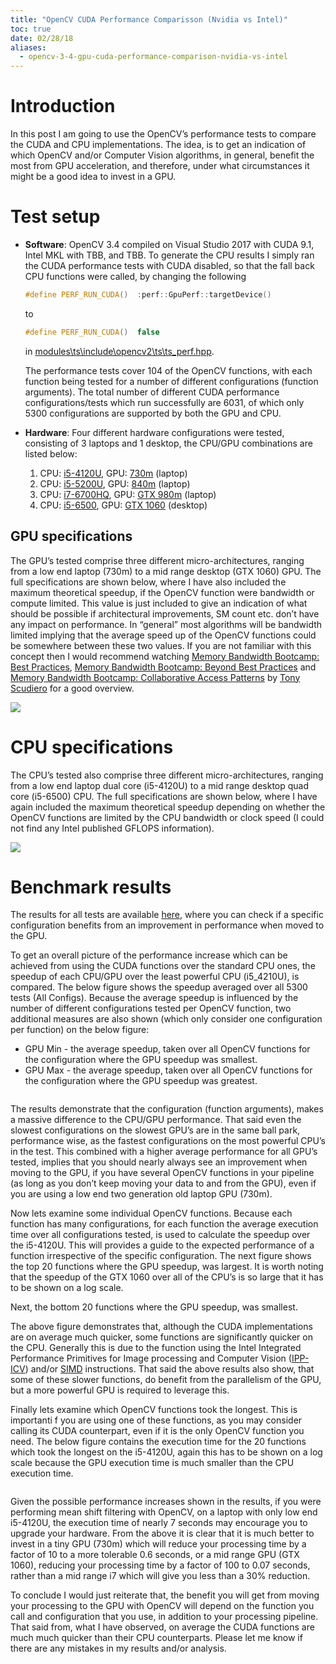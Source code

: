 ```yaml
---
title: "OpenCV CUDA Performance Comparisson (Nvidia vs Intel)"
toc: true
date: 02/28/18
aliases:
  - opencv-3-4-gpu-cuda-performance-comparison-nvidia-vs-intel
---
```


# Introduction

In this post I am going to use the OpenCV's performance tests to compare the CUDA and CPU implementations. The idea, is to get an indication of which OpenCV and/or Computer Vision algorithms, in general, benefit the most from GPU acceleration, and therefore, under what circumstances it might be a good idea to invest in a GPU.

# Test setup
- **Software**: OpenCV 3.4 compiled on Visual Studio 2017 with CUDA 9.1, Intel MKL with TBB, and TBB. To generate the CPU results I simply ran the CUDA performance tests with CUDA disabled, so that the fall back CPU functions were called, by changing the following

	```.cpp
	#define PERF_RUN_CUDA()  :perf::GpuPerf::targetDevice()
	```

	to

	```.cpp
	#define PERF_RUN_CUDA()  false
	```

	in [modules\\ts\\include\\opencv2\\ts\\ts_perf.hpp](https://github.com/opencv/opencv/blob/6d4f66472e14b29b8e1623859cfebfdc67f677c3/modules/ts/include/opencv2/ts/ts_perf.hpp#L228).

	The performance tests cover 104 of the OpenCV functions, with each function being tested for a number of different configurations (function arguments).  The total number of different CUDA performance configurations/tests which run successfully are 6031, of which only 5300 configurations are supported by both the GPU and CPU.
- **Hardware**: Four different hardware configurations were tested, consisting of 3 laptops and 1 desktop, the CPU/GPU combinations are listed below:

  1) CPU: <a href="https://ark.intel.com/products/81016/Intel-Core-i5-4210U-Processor-3M-Cache-up-to-2_70-GHz" rel="noopener" target="_blank">i5-4120U</a>, GPU: <a href="https://www.geforce.co.uk/hardware/notebook-gpus/geforce-gt-730m" rel="noopener" target="_blank">730m</a> (laptop)
	2) CPU: <a href="https://ark.intel.com/products/85212/Intel-Core-i5-5200U-Processor-3M-Cache-up-to-2_70-GHz" rel="noopener" target="_blank">i5-5200U</a>, GPU: <a href="https://www.geforce.com/hardware/notebook-gpus/geforce-840m" rel="noopener" target="_blank">840m</a> (laptop)
	3) CPU: <a href="https://ark.intel.com/products/88967/Intel-Core-i7-6700HQ-Processor-6M-Cache-up-to-3_50-GHz" rel="noopener" target="_blank">i7-6700HQ</a>, GPU: <a href="https://www.geforce.co.uk/hardware/notebook-gpus/geforce-gtx-980m" rel="noopener" target="_blank">GTX 980m</a> (laptop)
	4) CPU: <a href="https://ark.intel.com/products/88184/Intel-Core-i5-6500-Processor-6M-Cache-up-to-3_60-GHz" rel="noopener" target="_blank">i5-6500</a>, GPU: <a href="https://www.geforce.co.uk/hardware/10series/geforce-gtx-1060/" rel="noopener" target="_blank">GTX 1060</a> (desktop)


## GPU specifications
The GPU's tested comprise three different micro-architectures, ranging from a low end laptop (730m) to a mid range desktop (GTX 1060) GPU.  The full specifications are shown below, where I have also included the maximum theoretical speedup, if the OpenCV function were bandwidth or compute limited.  This value is just included to give an indication of what should be possible if architectural improvements, SM count etc. don't have any impact on performance.  In "general" most algorithms will be bandwidth limited implying that the average speed up of the OpenCV functions could be somewhere between these two values. If you are not familiar with this concept then I would recommend watching <a href="http://on-demand.gputechconf.com/gtc/2015/video/S5353.html" rel="noopener" target="_blank">Memory Bandwidth Bootcamp: Best Practices</a>, <a href="http://on-demand.gputechconf.com/gtc/2015/video/S5376.html" rel="noopener" target="_blank">Memory Bandwidth Bootcamp: Beyond Best Practices</a> and <a href="http://on-demand.gputechconf.com/gtc/2016/video/S6181.html" rel="noopener" target="_blank">Memory Bandwidth Bootcamp: Collaborative Access Patterns</a> by <a href="https://www.linkedin.com/in/tscudiero" rel="noopener" target="_blank">Tony Scudiero</a> for a good overview.


::: {.column-screen}
[![](imgs/gpu_spec-2.webp)](https://docs.google.com/spreadsheets/d/e/2PACX-1vTpHmM6T6sCkJUrr6UEVX2V9MRPUs-oD_z979UiGEixOmLaF1qZez_H3EWC96XYXuf4_i2WlhM0g-rz/pubhtml?gid=1232846262&amp;single=true){fig-align="center"}
:::

# CPU specifications
The CPU's tested also comprise three different micro-architectures, ranging from a low end laptop dual core (i5-4120U) to a mid range desktop quad core (i5-6500) CPU.  The full specifications are shown below, where I have again included the maximum theoretical speedup depending on whether the OpenCV functions are limited by the CPU bandwidth or clock speed (I could not find any Intel published GFLOPS information).

::: {.column-screen}
[![](imgs/cpu_spec-2.webp)](https://docs.google.com/spreadsheets/d/e/2PACX-1vTpHmM6T6sCkJUrr6UEVX2V9MRPUs-oD_z979UiGEixOmLaF1qZez_H3EWC96XYXuf4_i2WlhM0g-rz/pubhtml?gid=921370251&amp;single=true){fig-align="center"}
:::

# Benchmark results
The results for all tests are available  [here](https://docs.google.com/spreadsheets/d/e/2PACX-1vTpHmM6T6sCkJUrr6UEVX2V9MRPUs-oD_z979UiGEixOmLaF1qZez_H3EWC96XYXuf4_i2WlhM0g-rz/pubhtml?gid=0&amp;single=true), where you can check if a specific configuration benefits from an improvement in performance when moved to the GPU.

To get an overall picture of the performance increase which can be achieved from using the CUDA functions over the standard CPU ones, the speedup of each CPU/GPU over the least powerful CPU (i5_4210U), is compared.  The below figure shows the speedup averaged over all 5300 tests (All Configs).  Because the average speedup is influenced by the number of different configurations tested per OpenCV function, two additional measures are also shown (which only consider one configuration per function) on the below figure:
<ul>
 	<li>GPU Min - the average speedup, taken over all OpenCV functions for the configuration where the GPU speedup was smallest.</li>
 	<li>GPU Max - the average speedup, taken over all OpenCV functions for the configuration where the GPU speedup was greatest.</li>
</ul>
<a id="average_perf_increase"></a>
<a href="https://docs.google.com/spreadsheets/d/e/2PACX-1vTpHmM6T6sCkJUrr6UEVX2V9MRPUs-oD_z979UiGEixOmLaF1qZez_H3EWC96XYXuf4_i2WlhM0g-rz/pubchart?oid=396876054&amp;format=interactive" rel="noopener" target="_blank"><img src="https://docs.google.com/spreadsheets/d/e/2PACX-1vTpHmM6T6sCkJUrr6UEVX2V9MRPUs-oD_z979UiGEixOmLaF1qZez_H3EWC96XYXuf4_i2WlhM0g-rz/pubchart?oid=396876054&amp;format=image" alt=""></a>

The results demonstrate that the configuration (function arguments), makes a massive difference to the CPU/GPU performance.  That said even the slowest configurations on the slowest GPU's are in the same ball park, performance wise, as the fastest configurations on the most powerful CPU's in the test.  This combined with a higher average performance for all GPU's tested, implies that you should nearly always see an improvement when moving to the GPU, if you have several OpenCV functions in your pipeline (as long as you don't keep moving your data to and from the GPU), even if you are using a low end two generation old laptop GPU (730m).

Now lets examine some individual OpenCV functions.  Because each function has many configurations, for each function the average execution time over all configurations tested, is used to calculate the speedup over the i5-4120U.  This will provides a guide to the expected performance of a function irrespective of the  specific configuration.  The next figure shows the top 20 functions where the GPU speedup, was largest.  It is worth noting that the speedup of the GTX 1060 over all of the CPU's is so large that it has to be shown on a log scale.
<a id="top_20"></a>
<a href="https://docs.google.com/spreadsheets/d/e/2PACX-1vTpHmM6T6sCkJUrr6UEVX2V9MRPUs-oD_z979UiGEixOmLaF1qZez_H3EWC96XYXuf4_i2WlhM0g-rz/pubchart?oid=1721545249&amp;format=interactive" rel="noopener" target="_blank"><img src="https://docs.google.com/spreadsheets/d/e/2PACX-1vTpHmM6T6sCkJUrr6UEVX2V9MRPUs-oD_z979UiGEixOmLaF1qZez_H3EWC96XYXuf4_i2WlhM0g-rz/pubchart?oid=1721545249&amp;format=image" alt="" class="alignnone size-full wp-image-547"></a>

<a id="bottom_20"></a>
Next, the bottom 20 functions where the GPU speedup, was smallest.
<a href="https://docs.google.com/spreadsheets/d/e/2PACX-1vTpHmM6T6sCkJUrr6UEVX2V9MRPUs-oD_z979UiGEixOmLaF1qZez_H3EWC96XYXuf4_i2WlhM0g-rz/pubchart?oid=289329247&amp;format=interactive" rel="noopener" target="_blank"><img src="https://docs.google.com/spreadsheets/d/e/2PACX-1vTpHmM6T6sCkJUrr6UEVX2V9MRPUs-oD_z979UiGEixOmLaF1qZez_H3EWC96XYXuf4_i2WlhM0g-rz/pubchart?oid=289329247&amp;format=image" alt="" class="alignnone size-full wp-image-547"></a>

The above figure demonstrates that, although the CUDA implementations are on average much quicker, some functions are significantly quicker on the CPU.  Generally this is due to the function using the Intel Integrated Performance Primitives for Image processing and Computer Vision (<a href="https://software.intel.com/en-us/articles/intel-integrated-performance-primitives-intel-ipp-open-source-computer-vision-library-opencv-faq" rel="noopener" target="_blank">IPP-ICV</a>) and/or <a href="https://en.wikipedia.org/wiki/SIMD" rel="noopener" target="_blank">SIMD</a> instructions.  That said the above results also show, that some of these slower functions, do benefit from the parallelism of the GPU, but a more powerful GPU is required to leverage this.

Finally lets examine which OpenCV functions took the longest.  This is importanti f you are using one of these functions, as you may consider calling its CUDA counterpart, even if it is the only OpenCV function you need.  The below figure contains the execution time for the 20 functions which took the longest on the i5-4120U, again this has to be shown on a log scale because the GPU execution time is much smaller than the CPU execution time.

<a id="slowest"></a>
<a href="https://docs.google.com/spreadsheets/d/e/2PACX-1vTpHmM6T6sCkJUrr6UEVX2V9MRPUs-oD_z979UiGEixOmLaF1qZez_H3EWC96XYXuf4_i2WlhM0g-rz/pubchart?oid=675587392&amp;format=interactive" rel="noopener" target="_blank"><img src="https://docs.google.com/spreadsheets/d/e/2PACX-1vTpHmM6T6sCkJUrr6UEVX2V9MRPUs-oD_z979UiGEixOmLaF1qZez_H3EWC96XYXuf4_i2WlhM0g-rz/pubchart?oid=675587392&amp;format=image" alt="" class="alignnone size-full wp-image-547"></a>

Given the possible performance increases shown in the results, if you were performing mean shift filtering with OpenCV, on a laptop with only low end i5-4120U, the execution time of nearly 7 seconds may encourage you to upgrade your hardware.  From the above it is clear that it is much better to invest in a tiny GPU (730m) which will reduce your processing time by a factor of 10 to a more tolerable 0.6 seconds, or a mid range GPU (GTX 1060), reducing your processing time by a factor of 100 to 0.07 seconds, rather than a mid range i7 which will give you less than a 30% reduction.

To conclude I would just reiterate that, the benefit you will get from moving your processing to the GPU with OpenCV will depend on the function you call and configuration that you use, in addition to your processing pipeline.  That said from, what I have observed, on average the CUDA functions are much much quicker than their CPU counterparts.  Please let me know if there are any mistakes in my results and/or analysis.